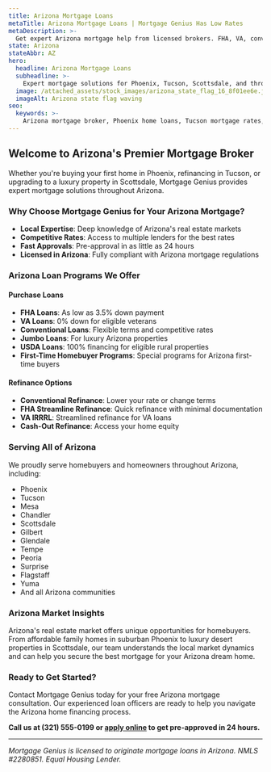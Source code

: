 ```yaml
---
title: Arizona Mortgage Loans
metaTitle: Arizona Mortgage Loans | Mortgage Genius Has Low Rates
metaDescription: >-
  Get expert Arizona mortgage help from licensed brokers. FHA, VA, conventional, jumbo loans in Phoenix, Tucson, Scottsdale. Competitive rates, fast approvals.
state: Arizona
stateAbbr: AZ
hero:
  headline: Arizona Mortgage Loans
  subheadline: >-
    Expert mortgage solutions for Phoenix, Tucson, Scottsdale, and throughout the Grand Canyon State
  image: /attached_assets/stock_images/arizona_state_flag_16_8f01ee6e.jpg
  imageAlt: Arizona state flag waving
seo:
  keywords: >-
    Arizona mortgage broker, Phoenix home loans, Tucson mortgage rates, Scottsdale mortgage lender, Arizona FHA loans, Arizona VA loans
---
```


## Welcome to Arizona's Premier Mortgage Broker

Whether you're buying your first home in Phoenix, refinancing in Tucson, or upgrading to a luxury property in Scottsdale, Mortgage Genius provides expert mortgage solutions throughout Arizona.

### Why Choose Mortgage Genius for Your Arizona Mortgage?

- **Local Expertise**: Deep knowledge of Arizona's real estate markets
- **Competitive Rates**: Access to multiple lenders for the best rates
- **Fast Approvals**: Pre-approval in as little as 24 hours
- **Licensed in Arizona**: Fully compliant with Arizona mortgage regulations

### Arizona Loan Programs We Offer

#### Purchase Loans
- **FHA Loans**: As low as 3.5% down payment
- **VA Loans**: 0% down for eligible veterans
- **Conventional Loans**: Flexible terms and competitive rates
- **Jumbo Loans**: For luxury Arizona properties
- **USDA Loans**: 100% financing for eligible rural properties
- **First-Time Homebuyer Programs**: Special programs for Arizona first-time buyers

#### Refinance Options
- **Conventional Refinance**: Lower your rate or change terms
- **FHA Streamline Refinance**: Quick refinance with minimal documentation
- **VA IRRRL**: Streamlined refinance for VA loans
- **Cash-Out Refinance**: Access your home equity

### Serving All of Arizona

We proudly serve homebuyers and homeowners throughout Arizona, including:

- Phoenix
- Tucson  
- Mesa
- Chandler
- Scottsdale
- Gilbert
- Glendale
- Tempe
- Peoria
- Surprise
- Flagstaff
- Yuma
- And all Arizona communities

### Arizona Market Insights

Arizona's real estate market offers unique opportunities for homebuyers. From affordable family homes in suburban Phoenix to luxury desert properties in Scottsdale, our team understands the local market dynamics and can help you secure the best mortgage for your Arizona dream home.

### Ready to Get Started?

Contact Mortgage Genius today for your free Arizona mortgage consultation. Our experienced loan officers are ready to help you navigate the Arizona home financing process.

**Call us at (321) 555-0199 or [apply online](https://tinyurl.com/42xx3hzu) to get pre-approved in 24 hours.**

---

*Mortgage Genius is licensed to originate mortgage loans in Arizona. NMLS #2280851. Equal Housing Lender.*
